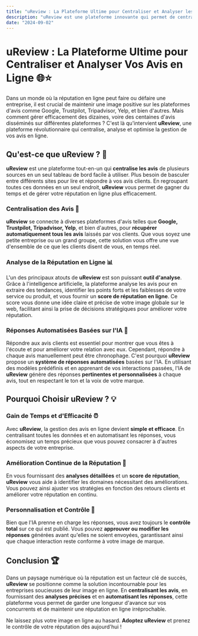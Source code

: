 ```yaml
---
title: "uReview : La Plateforme Ultime pour Centraliser et Analyser les Avis en Ligne 🚀"
description: "uReview est une plateforme innovante qui permet de centraliser et d'analyser les avis en ligne provenant de sources multiples, telles que Google, Trustpilot, Tripadvisor, et Yelp. Elle offre aux entreprises un score de réputation complet, des analyses approfondies, et un système de réponses automatisées basé sur l'IA, facilitant ainsi la gestion et l'amélioration de leur réputation en ligne."
date: "2024-09-02"
---
```


# uReview : La Plateforme Ultime pour Centraliser et Analyser Vos Avis en Ligne 🌐⭐

Dans un monde où la réputation en ligne peut faire ou défaire une entreprise, il est crucial de maintenir une image positive sur les plateformes d'avis comme Google, Trustpilot, Tripadvisor, Yelp, et bien d'autres. Mais comment gérer efficacement des dizaines, voire des centaines d'avis disséminés sur différentes plateformes ? C'est là qu'intervient **uReview**, une plateforme révolutionnaire qui centralise, analyse et optimise la gestion de vos avis en ligne.

## Qu'est-ce que uReview ? 🤔

**uReview** est une plateforme tout-en-un qui **centralise les avis** de plusieurs sources en un seul tableau de bord facile à utiliser. Plus besoin de basculer entre différents sites pour lire et répondre à vos avis clients. En regroupant toutes ces données en un seul endroit, **uReview** vous permet de gagner du temps et de gérer votre réputation en ligne plus efficacement.

### Centralisation des Avis 🔗

**uReview** se connecte à diverses plateformes d'avis telles que **Google, Trustpilot, Tripadvisor, Yelp**, et bien d'autres, pour **récupérer automatiquement tous les avis** laissés par vos clients. Que vous soyez une petite entreprise ou un grand groupe, cette solution vous offre une vue d'ensemble de ce que les clients disent de vous, en temps réel.

### Analyse de la Réputation en Ligne 📊

L'un des principaux atouts de **uReview** est son puissant **outil d'analyse**. Grâce à l'intelligence artificielle, la plateforme analyse les avis pour en extraire des tendances, identifier les points forts et les faiblesses de votre service ou produit, et vous fournir un **score de réputation en ligne**. Ce score vous donne une idée claire et précise de votre image globale sur le web, facilitant ainsi la prise de décisions stratégiques pour améliorer votre réputation.

### Réponses Automatisées Basées sur l'IA 🤖

Répondre aux avis clients est essentiel pour montrer que vous êtes à l'écoute et pour améliorer votre relation avec eux. Cependant, répondre à chaque avis manuellement peut être chronophage. C'est pourquoi **uReview** propose un **système de réponses automatisées** basées sur l'IA. En utilisant des modèles prédéfinis et en apprenant de vos interactions passées, l'IA de **uReview** génère des réponses **pertinentes et personnalisées** à chaque avis, tout en respectant le ton et la voix de votre marque.

## Pourquoi Choisir uReview ? 💡

### Gain de Temps et d'Efficacité ⏰

Avec **uReview**, la gestion des avis en ligne devient **simple et efficace**. En centralisant toutes les données et en automatisant les réponses, vous économisez un temps précieux que vous pouvez consacrer à d'autres aspects de votre entreprise.

### Amélioration Continue de la Réputation 🚀

En vous fournissant des **analyses détaillées** et un **score de réputation**, **uReview** vous aide à identifier les domaines nécessitant des améliorations. Vous pouvez ainsi ajuster vos stratégies en fonction des retours clients et améliorer votre réputation en continu.

### Personnalisation et Contrôle 🎯

Bien que l'IA prenne en charge les réponses, vous avez toujours le **contrôle total** sur ce qui est publié. Vous pouvez **approuver ou modifier les réponses** générées avant qu'elles ne soient envoyées, garantissant ainsi que chaque interaction reste conforme à votre image de marque.

## Conclusion 🏆

Dans un paysage numérique où la réputation est un facteur clé de succès, **uReview** se positionne comme la solution incontournable pour les entreprises soucieuses de leur image en ligne. En **centralisant les avis**, en fournissant des **analyses précises** et en **automatisant les réponses**, cette plateforme vous permet de garder une longueur d'avance sur vos concurrents et de maintenir une réputation en ligne irréprochable.

Ne laissez plus votre image en ligne au hasard. **Adoptez uReview** et prenez le contrôle de votre réputation dès aujourd'hui ! 
